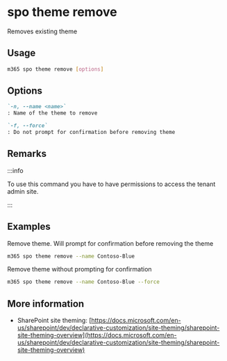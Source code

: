 
# spo theme remove

Removes existing theme

## Usage

```sh
m365 spo theme remove [options]
```

## Options

```md definition-list
`-n, --name <name>`
: Name of the theme to remove

`-f, --force`
: Do not prompt for confirmation before removing theme
```

<Global />

## Remarks

:::info

To use this command you have to have permissions to access the tenant admin site.

:::

## Examples

Remove theme. Will prompt for confirmation before removing the theme

```sh
m365 spo theme remove --name Contoso-Blue
```

Remove theme without prompting for confirmation

```sh
m365 spo theme remove --name Contoso-Blue --force
```

## More information

- SharePoint site theming: [https://docs.microsoft.com/en-us/sharepoint/dev/declarative-customization/site-theming/sharepoint-site-theming-overview](https://docs.microsoft.com/en-us/sharepoint/dev/declarative-customization/site-theming/sharepoint-site-theming-overview)
